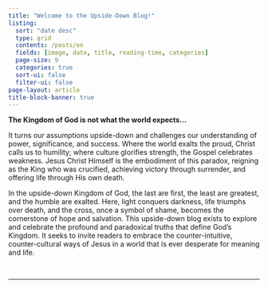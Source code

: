 ```yaml
---
title: "Welcome to the Upside-Down Blog!"
listing:
  sort: "date desc"
  type: grid
  contents: /posts/en
  fields: [image, date, title, reading-time, categories]
  page-size: 9
  categories: true
  sort-ui: false
  filter-ui: false
page-layout: article
title-block-banner: true
---
```


**The Kingdom of God is not what the world expects...**

It turns our assumptions upside-down and challenges our understanding of power, significance, and success. Where the world exalts the proud, Christ calls us to humility; where culture glorifies strength, the Gospel celebrates weakness. Jesus Christ Himself is the embodiment of this paradox, reigning as the King who was crucified, achieving victory through surrender, and offering life through His own death.

In the upside-down Kingdom of God, the last are first, the least are greatest, and the humble are exalted. Here, light conquers darkness, life triumphs over death, and the cross, once a symbol of shame, becomes the cornerstone of hope and salvation. This upside-down blog exists to explore and celebrate the profound and paradoxical truths that define God’s Kingdom. It seeks to invite readers to embrace the counter-intuitive, counter-cultural ways of Jesus in a world that is ever desperate for meaning and life. 

<br/>

------------------------------------------------------------------------

<br/>

<link rel="icon" type="image/png" href="/_img/tud_logo2"/>
